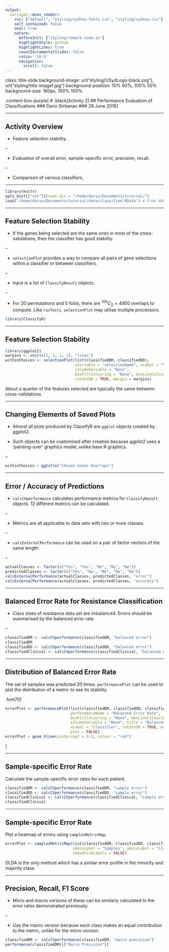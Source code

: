 ```yaml
---
output:
  xaringan::moon_reader:
    css: ["default", "styling/sydney-fonts.css", "styling/sydney.css"]
    self_contained: false
    seal: true
    nature:
      beforeInit: ["styling/remark-zoom.js"]
      highlightStyle: github
      highlightLines: true
      countIncrementalSlides: false
      ratio: '16:9'
      navigation:
        scroll: false
---
```


class: title-slide
background-image: url("styling/USydLogo-black.svg"), url("styling/title-image1.jpg")
background-position: 10% 90%, 100% 50%
background-size: 160px, 100% 100%

.content-box-purple[
# .black[Activity 2]
## Performance Evaluation of Classifications
### Dario Strbenac
### 29 June 2018
]

---

## Activity Overview

- Feature selection stability.

--

- Evaluation of overall error, sample-specific error, precision, recall.

--

- Comparison of various classifiers.

---

```r
library(knitr)
opts_knit[["set"]](root.dir = "/home/dario/Documents/tutorial/")
load("/home/dario/Documents/tutorial/data/classified.RData") # From AMLclassifiers.html tutorial.
```

---

## Feature Selection Stability

- If the genes being selected are the same ones in most of the cross-validations, then the classifier has good stability.

--

- `selectionPlot` provides a way to compare all pairs of gene selections within a classifier or between classifiers.

--

- Input is a list of `ClassifyResult` objects.

--

-  For 20 permutations and 5 folds, there are $^{100}C_2 = 4950$ overlaps to compute. Like `runTests`, `selectionPlot` may utilise multiple processors.

```r
library(ClassifyR)
```

---

## Feature Selection Stability

```r
library(ggplot2)
margins <- unit(c(1, 1, 1, 1), "lines")
withinChoices <- selectionPlot(list(classifiedDM, classifiedDD),
                               xVariable = "selectionName", xLabel = "Selection Method",
                               columnVariable = "None",
                               boxFillColouring = "None", boxLineColouring = "None",
                               rotate90 = TRUE, margin = margins)
```

About a quarter of the features selected are typically the same between cross-validations.

---

## Changing Elements of Saved Plots

- Almost all plots produced by ClassifyR are `ggplot` objects created by ggplot2.

- Such objects can be customised after creation because ggplot2 uses a 'painting-over' graphics model, unlike base R graphics.

--

```r
withinChoices + ggtitle("Chosen Genes Overlaps")
```

---

## Error / Accuracy of Predictions

- `calcCVperformance` calculates performance metrics for `ClassifyResult` objects. 12 different metrics can be calculated.

--

- Metrics are all applicable to data sets with two *or more* classes.

--

- `calcExternalPerformance` can be used on a pair of factor vectors of the same length.

--

```r
actualClasses <- factor(c("Yes", "Yes", "No", "No", "No"))
predictedClasses <- factor(c("Yes", "No", "No", "No", "No"))
calcExternalPerformance(actualClasses, predictedClasses, "error")
calcExternalPerformance(actualClasses, predictedClasses, "accuracy")
```

---

## Balanced Error Rate for Resistance Classification

- Class sizes of resistance data set are imbalanced. Errors should be summarised by the balanced error rate.

--

```r
classifiedDM <- calcCVperformance(classifiedDM, "balanced error")
classifiedDM
classifiedDD <- calcCVperformance(classifiedDD, "balanced error")
classifiedClinical <- calcCVperformance(classifiedClinical, "balanced error")
```

---

## Distribution of Balanced Error Rate

The set of samples was predicted 20 times. `performancePlot` can be used to plot the distribution of a metric to see its stability.

.font70[
```r
errorPlot <- performancePlot(list(classifiedDM, classifiedDD, classifiedClinical),
                             performanceName = "Balanced Error Rate",
                             boxFillColouring = "None", boxLineColouring = "None",
                             columnVariable = "None", title = "Balanced Errors",
                             xLabel = "Classifier", rotate90 = TRUE, margin = margins,
                             plot = FALSE)
errorPlot + geom_hline(yintercept = 0.5, colour = "red")
```
]

---

## Sample-specific Error Rate

Calculate the sample-specific error rates for each patient.

```r
classifiedDM <- calcCVperformance(classifiedDM, "sample error")
classifiedDD <- calcCVperformance(classifiedDD, "sample error")
classifiedClinical <- calcCVperformance(classifiedClinical, "sample error")
classifiedClinical
```

---

## Sample-specific Error Rate

Plot a heatmap of errors using `samplesMetricMap`.

```r
errorPlot <- samplesMetricMap(list(classifiedDM, classifiedDD, classifiedClinical),
                              xAxisLabel = "Samples", yAxisLabel = "Classifier",
                              showXtickLabels = FALSE)
```

DLDA is the only method which has a similar error profile in the minority and majority class.

---

## Precision, Recall, F1 Score

- Micro and macro versions of these can be similarly calculated to the error rates demonstrated previously.

--

- Use the macro version because each class makes an equal contribution to the metric, unlike for the micro version.

```r
classifiedDM <- calcCVperformance(classifiedDM, "macro precision")
performance(classifiedDM)[["Macro Precision"]]
```

